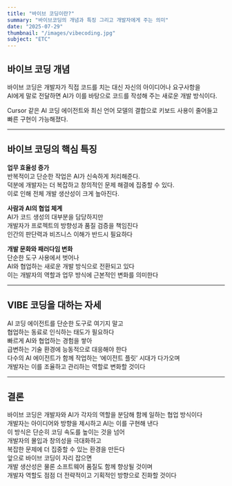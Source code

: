 ```yaml
---
title: "바이브 코딩이란?"
summary: "바이브코딩의 개념과 특징 그리고 개발자에게 주는 의미"
date: "2025-07-29"
thumbnail: "/images/vibecoding.jpg"
subject: "ETC"
---
```


## 바이브 코딩 개념

바이브 코딩은 개발자가 직접 코드를 치는 대신 자신의 아이디어나 요구사항을  
AI에게 말로 전달하면 AI가 이를 바탕으로 코드를 작성해 주는 새로운 개발 방식이다.

Cursor 같은 AI 코딩 에이전트와 최신 언어 모델의 결합으로 키보드 사용이 줄어들고  
빠른 구현이 가능해졌다.

---

## 바이브 코딩의 핵심 특징

**업무 효율성 증가**  
반복적이고 단순한 작업은 AI가 신속하게 처리해준다.  
덕분에 개발자는 더 복잡하고 창의적인 문제 해결에 집중할 수 있다.  
이로 인해 전체 개발 생산성이 크게 높아진다.

**사람과 AI의 협업 체계**  
AI가 코드 생성의 대부분을 담당하지만  
개발자가 프로젝트의 방향성과 품질 검증을 책임진다  
인간의 판단력과 비즈니스 이해가 반드시 필요하다

**개발 문화와 패러다임 변화**  
단순한 도구 사용에서 벗어나  
AI와 협업하는 새로운 개발 방식으로 전환되고 있다  
이는 개발자의 역할과 업무 방식에 근본적인 변화를 의미한다

---

## VIBE 코딩을 대하는 자세

AI 코딩 에이전트를 단순한 도구로 여기지 말고  
협업하는 동료로 인식하는 태도가 필요하다  
빠르게 AI와 협업하는 경험을 쌓아  
급변하는 기술 환경에 능동적으로 대응해야 한다  
다수의 AI 에이전트가 함께 작업하는 ‘에이전트 플릿’ 시대가 다가오며  
개발자는 이를 조율하고 관리하는 역할로 변화할 것이다

---

## 결론

바이브 코딩은 개발자와 AI가 각자의 역할을 분담해 함께 일하는 협업 방식이다  
개발자는 아이디어와 방향을 제시하고 AI는 이를 구현해 낸다  
이 방식은 단순히 코딩 속도를 높이는 것을 넘어  
개발자의 몰입과 창의성을 극대화하고  
복잡한 문제에 더 집중할 수 있는 환경을 만든다  
앞으로 바이브 코딩이 자리 잡으면  
개발 생산성은 물론 소프트웨어 품질도 함께 향상될 것이며  
개발자 역할도 점점 더 전략적이고 기획적인 방향으로 진화할 것이다
